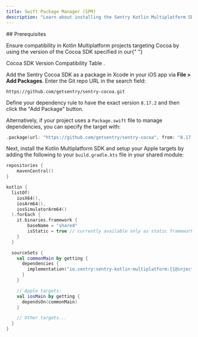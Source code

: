```yaml
---
title: Swift Package Manager (SPM)
description: "Learn about installing the Sentry Kotlin Multiplatform SDK with Swift Package Manager."
---
```


<Note>
 ## Prerequisites
 
   Ensure compatibility in Kotlin Multiplatform projects targeting Cocoa by using
  the version of the Cocoa SDK specified in our{" "}
  <Link to="/platforms/kotlin-multiplatform/install/#cocoa-sdk-version-compatibility">
    Cocoa SDK Version Compatibility Table
  </Link>
  .
</Note>

Add the Sentry Cocoa SDK as a package in Xcode in your iOS app via **File > Add Packages**.
Enter the Git repo URL in the search field:

```text
https://github.com/getsentry/sentry-cocoa.git
```

Define your dependency rule to have the exact version `8.17.2` and then click the "Add Package" button.

Alternatively, if your project uses a `Package.swift` file to manage dependencies, you can specify the target with:

```swift {tabTitle:Swift}
.package(url: "https://github.com/getsentry/sentry-cocoa", from: "8.17.2"),
```

Next, install the Kotlin Multiplatform SDK and setup your Apple targets by adding the following to your `build.gradle.kts` file in your shared module:

```kotlin {filename:shared/build.gradle.kts}
repositories {
    mavenCentral()
}

kotlin {
  listOf(
    iosX64(),
    iosArm64(),
    iosSimulatorArm64()
  ).forEach {
    it.binaries.framework {
        baseName = "shared"
        isStatic = true // currently available only as static framework
    }
  }

  sourceSets {
    val commonMain by getting {
      dependencies {
        implementation("io.sentry:sentry-kotlin-multiplatform:{{@inject packages.version('sentry.kotlin.kmp', '0.0.1-alpha.2') }}")
      }
    }

    // Apple targets:
    val iosMain by getting {
      dependsOn(commonMain)
    }

    // Other targets...
  }
}
```
